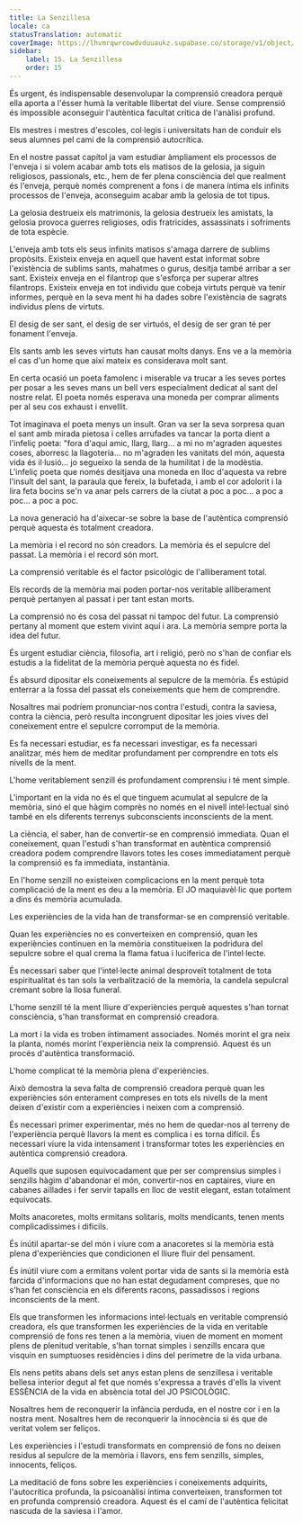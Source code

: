 ```yaml
---
title: La Senzillesa
locale: ca
statusTranslation: automatic
coverImage: https://lhvmrqwrcowdvduuaukz.supabase.co/storage/v1/object/public/strapi-uploads/small_cover-educacion-fundamental.webp-2d51a7828a2b1309555be27f7e2a61a0.webp
sidebar:
    label: 15. La Senzillesa
    order: 15
---
```

És urgent, és indispensable desenvolupar la comprensió creadora perquè ella aporta a l'ésser humà la veritable llibertat del viure. Sense comprensió és impossible aconseguir l'autèntica facultat crítica de l'anàlisi profund.

Els mestres i mestres d'escoles, col·legis i universitats han de conduir els seus alumnes pel camí de la comprensió autocrítica.

En el nostre passat capítol ja vam estudiar àmpliament els processos de l'enveja i si volem acabar amb tots els matisos de la gelosia, ja siguin religiosos, passionals, etc., hem de fer plena consciència del que realment és l'enveja, perquè només comprenent a fons i de manera íntima els infinits processos de l'enveja, aconseguim acabar amb la gelosia de tot tipus.

La gelosia destrueix els matrimonis, la gelosia destrueix les amistats, la gelosia provoca guerres religioses, odis fratricides, assassinats i sofriments de tota espècie.

L'enveja amb tots els seus infinits matisos s'amaga darrere de sublims propòsits. Existeix enveja en aquell que havent estat informat sobre l'existència de sublims sants, mahatmes o gurus, desitja també arribar a ser sant. Existeix enveja en el filantrop que s'esforça per superar altres filantrops. Existeix enveja en tot individu que cobeja virtuts perquè va tenir informes, perquè en la seva ment hi ha dades sobre l'existència de sagrats individus plens de virtuts.

El desig de ser sant, el desig de ser virtuós, el desig de ser gran té per fonament l'enveja.

Els sants amb les seves virtuts han causat molts danys. Ens ve a la memòria el cas d'un home que així mateix es considerava molt sant.

En certa ocasió un poeta famolenc i miserable va trucar a les seves portes per posar a les seves mans un bell vers especialment dedicat al sant del nostre relat. El poeta només esperava una moneda per comprar aliments per al seu cos exhaust i envellit.

Tot imaginava el poeta menys un insult. Gran va ser la seva sorpresa quan el sant amb mirada pietosa i celles arrufades va tancar la porta dient a l'infeliç poeta: "fora d'aquí amic, llarg, llarg... a mi no m'agraden aquestes coses, aborresc la llagoteria... no m'agraden les vanitats del món, aquesta vida és il·lusió... jo segueixo la senda de la humilitat i de la modèstia. L'infeliç poeta que només desitjava una moneda en lloc d'aquesta va rebre l'insult del sant, la paraula que fereix, la bufetada, i amb el cor adolorit i la lira feta bocins se'n va anar pels carrers de la ciutat a poc a poc... a poc a poc... a poc a poc.

La nova generació ha d'aixecar-se sobre la base de l'autèntica comprensió perquè aquesta és totalment creadora.

La memòria i el record no són creadors. La memòria és el sepulcre del passat. La memòria i el record són mort.

La comprensió veritable és el factor psicològic de l'alliberament total.

Els records de la memòria mai poden portar-nos veritable alliberament perquè pertanyen al passat i per tant estan morts.

La comprensió no és cosa del passat ni tampoc del futur. La comprensió pertany al moment que estem vivint aquí i ara. La memòria sempre porta la idea del futur.

És urgent estudiar ciència, filosofia, art i religió, però no s'han de confiar els estudis a la fidelitat de la memòria perquè aquesta no és fidel.

És absurd dipositar els coneixements al sepulcre de la memòria. És estúpid enterrar a la fossa del passat els coneixements que hem de comprendre.

Nosaltres mai podríem pronunciar-nos contra l'estudi, contra la saviesa, contra la ciència, però resulta incongruent dipositar les joies vives del coneixement entre el sepulcre corromput de la memòria.

Es fa necessari estudiar, es fa necessari investigar, es fa necessari analitzar, més hem de meditar profundament per comprendre en tots els nivells de la ment.

L'home veritablement senzill és profundament comprensiu i té ment simple.

L'important en la vida no és el que tinguem acumulat al sepulcre de la memòria, sinó el que hàgim comprès no només en el nivell intel·lectual sinó també en els diferents terrenys subconscients inconscients de la ment.

La ciència, el saber, han de convertir-se en comprensió immediata. Quan el coneixement, quan l'estudi s'han transformat en autèntica comprensió creadora podem comprendre llavors totes les coses immediatament perquè la comprensió es fa immediata, instantània.

En l'home senzill no existeixen complicacions en la ment perquè tota complicació de la ment es deu a la memòria. El JO maquiavèl·lic que portem a dins és memòria acumulada.

Les experiències de la vida han de transformar-se en comprensió veritable.

Quan les experiències no es converteixen en comprensió, quan les experiències continuen en la memòria constitueixen la podridura del sepulcre sobre el qual crema la flama fatua i luciferica de l'intel·lecte.

És necessari saber que l'intel·lecte animal desproveït totalment de tota espiritualitat és tan sols la verbalització de la memòria, la candela sepulcral cremant sobre la llosa funeral.

L'home senzill té la ment lliure d'experiències perquè aquestes s'han tornat consciència, s'han transformat en comprensió creadora.

La mort i la vida es troben íntimament associades. Només morint el gra neix la planta, només morint l'experiència neix la comprensió. Aquest és un procés d'autèntica transformació.

L'home complicat té la memòria plena d'experiències.

Això demostra la seva falta de comprensió creadora perquè quan les experiències són enterament compreses en tots els nivells de la ment deixen d'existir com a experiències i neixen com a comprensió.

És necessari primer experimentar, més no hem de quedar-nos al terreny de l'experiència perquè llavors la ment es complica i es torna difícil. És necessari viure la vida intensament i transformar totes les experiències en autèntica comprensió creadora.

Aquells que suposen equivocadament que per ser comprensius simples i senzills hàgim d'abandonar el món, convertir-nos en captaires, viure en cabanes aïllades i fer servir tapalls en lloc de vestit elegant, estan totalment equivocats.

Molts anacoretes, molts ermitans solitaris, molts mendicants, tenen ments complicadíssimes i difícils.

És inútil apartar-se del món i viure com a anacoretes si la memòria està plena d'experiències que condicionen el lliure fluir del pensament.

És inútil viure com a ermitans volent portar vida de sants si la memòria està farcida d'informacions que no han estat degudament compreses, que no s'han fet consciència en els diferents racons, passadissos i regions inconscients de la ment.

Els que transformen les informacions intel·lectuals en veritable comprensió creadora, els que transformen les experiències de la vida en veritable comprensió de fons res tenen a la memòria, viuen de moment en moment plens de plenitud veritable, s'han tornat simples i senzills encara que visquin en sumptuoses residències i dins del perímetre de la vida urbana.

Els nens petits abans dels set anys estan plens de senzillesa i veritable bellesa interior degut al fet que només s'expressa a través d'ells la vivent ESSÈNCIA de la vida en absència total del JO PSICOLÒGIC.

Nosaltres hem de reconquerir la infància perduda, en el nostre cor i en la nostra ment. Nosaltres hem de reconquerir la innocència si és que de veritat volem ser feliços.

Les experiències i l'estudi transformats en comprensió de fons no deixen residus al sepulcre de la memòria i llavors, ens fem senzills, simples, innocents, feliços.

La meditació de fons sobre les experiències i coneixements adquirits, l'autocrítica profunda, la psicoanàlisi íntima converteixen, transformen tot en profunda comprensió creadora. Aquest és el camí de l'autèntica felicitat nascuda de la saviesa i l'amor.

